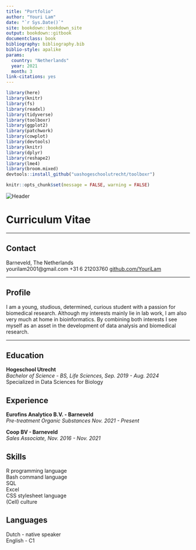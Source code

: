 ```yaml
---
title: "Portfolio"
author: "Youri Lam"
date: "`r Sys.Date()`"
site: bookdown::bookdown_site
output: bookdown::gitbook
documentclass: book
bibliography: bibliography.bib
biblio-style: apalike
params:
  country: "Netherlands"
  year: 2021
  month: 3
link-citations: yes
---
```


```r
library(here)
library(knitr)
library(fs) 
library(readxl)
library(tidyverse)
library(toolboxr)
library(ggplot2)
library(patchwork)
library(cowplot)
library(devtools)
library(knitr)
library(dplyr)
library(reshape2)
library(lme4)
library(broom.mixed)
devtools::install_github("uashogeschoolutrecht/toolboxr")
```

```r
knitr::opts_chunk$set(message = FALSE, warning = FALSE)
```



<img src="images/cv_header.jpg" alt="Header">

# Curriculum Vitae {-}

----

## Contact {-}
<i class="fa fa-home"></i> Barneveld, The Netherlands<br>
<i class="fa fa-envelope"></i> yourilam2001@gmail.com
<i class="fa fa-phone"></i> +31 6 21203760
<i class="fa fa-github"></i> [github.com/YouriLam](https://github.com/YouriLam)

----

## Profile {-}
I am a young, studious, determined, curious student with a passion for biomedical research. Although my interests mainly lie in lab work, I am also very much at home in bioinformatics. By combining both interests I see myself as an asset in the development of data analysis and biomedical research.

----

## Education {-}
__Hogeschool Utrecht__\
_Bachelor of Science - BS, Life Sciences, Sep. 2019 - Aug. 2024_\
Specialized in Data Sciences for Biology\

## Experience {-}
__Eurofins Analytico B.V. - Barneveld__\
_Pre-treatment Organic Substances Nov. 2021 - Present_\


__Coop BV - Barneveld__\
_Sales Associate, Nov. 2016 - Nov. 2021_

## Skills {-}
R programming language\
Bash command language\
SQL\
Excel\
CSS stylesheet language\
(Cell) culture

## Languages {-}
Dutch - native speaker\
English - C1
